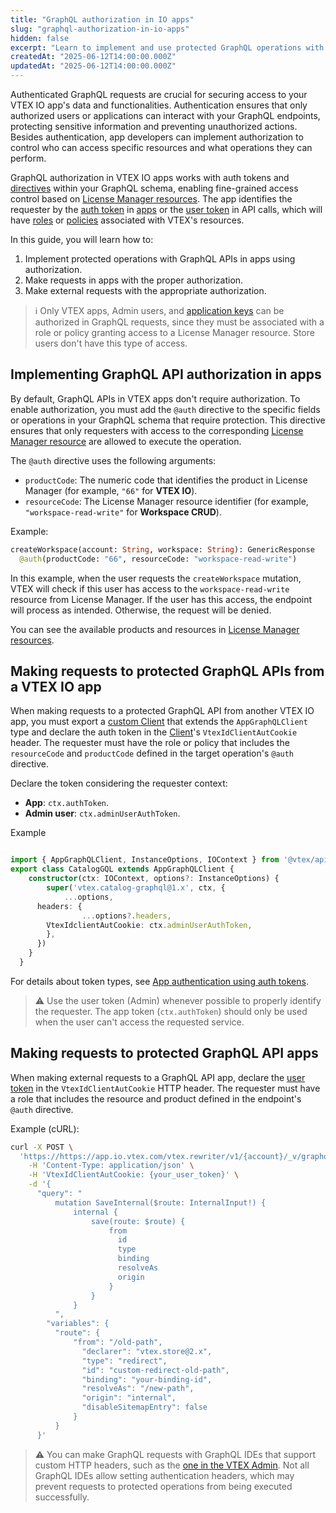 ```yaml
---
title: "GraphQL authorization in IO apps"
slug: "graphql-authorization-in-io-apps"
hidden: false
excerpt: "Learn to implement and use protected GraphQL operations with IO apps."
createdAt: "2025-06-12T14:00:00.000Z"
updatedAt: "2025-06-12T14:00:00.000Z"
---
```

Authenticated GraphQL requests are crucial for securing access to your VTEX IO app's data and functionalities. Authentication ensures that only authorized users or applications can interact with your GraphQL endpoints, protecting sensitive information and preventing unauthorized actions. Besides authentication, app developers can implement authorization to control who can access specific resources and what operations they can perform.

GraphQL authorization in VTEX IO apps works with auth tokens and [directives](https://graphql.org/learn/schema/#directives) within your GraphQL schema, enabling fine-grained access control based on [License Manager resources](https://help.vtex.com/en/tutorial/license-manager-resources--3q6ztrC8YynQf6rdc6euk3). The app identifies the requester by the [auth token](https://developers.vtex.com/docs/guides/app-authentication-using-auth-tokens) in [apps](https://developers.vtex.com/docs/guides/vtex-io-documentation-what-is-a-vtex-app) or the [user token](https://developers.vtex.com/docs/guides/api-authentication-using-user-tokens) in API calls, which will have [roles](https://help.vtex.com/en/tutorial/roles--7HKK5Uau2H6wxE1rH5oRbc) or [policies](https://developers.vtex.com/docs/guides/vtex-io-documentation-policies) associated with VTEX's resources.

In this guide, you will learn how to:

1. Implement protected operations with GraphQL APIs in apps using authorization.
2. Make requests in apps with the proper authorization.
3. Make external requests with the appropriate authorization.

> ℹ️ Only VTEX apps, Admin users, and [application keys](https://developers.vtex.com/docs/guides/api-authentication-using-application-keys) can be authorized in GraphQL requests, since they must be associated with a role or policy granting access to a License Manager resource. Store users don't have this type of access.
## Implementing GraphQL API authorization in apps

By default, GraphQL APIs in VTEX apps don't require authorization. To enable authorization, you must add the `@auth` directive to the specific fields or operations in your GraphQL schema that require protection. This directive ensures that only requesters with access to the corresponding [License Manager resource](https://help.vtex.com/en/tutorial/license-manager-resources--3q6ztrC8YynQf6rdc6euk3) are allowed to execute the operation.

The `@auth` directive uses the following arguments:

- `productCode`: The numeric code that identifies the product in License Manager (for example, `"66"` for **VTEX IO**).
- `resourceCode`: The License Manager resource identifier (for example, `"workspace-read-write"` for **Workspace CRUD**).

Example:

```graphql graphql/schema.graphql mark=2
createWorkspace(account: String, workspace: String): GenericResponse
  @auth(productCode: "66", resourceCode: "workspace-read-write")
```

In this example, when the user requests the `createWorkspace` mutation, VTEX will check if this user has access to the `workspace-read-write` resource from License Manager. If the user has this access, the endpoint will process as intended. Otherwise, the request will be denied.

You can see the available products and resources in [License Manager resources](https://help.vtex.com/en/tutorial/license-manager-resources--3q6ztrC8YynQf6rdc6euk3).

## Making requests to protected GraphQL APIs from a VTEX IO app

When making requests to a protected GraphQL API from another VTEX IO app, you must export a [custom Client](https://developers.vtex.com/docs/guides/vtex-io-documentation-how-to-create-and-use-clients) that extends the `AppGraphQLClient` type and declare the auth token in the [Client](https://developers.vtex.com/docs/guides/vtex-io-documentation-clients)'s `VtexIdClientAutCookie` header. The requester must have the role or policy that includes the `resourceCode` and `productCode` defined in the target operation's `@auth` directive.

Declare the token considering the requester context:

- **App**: `ctx.authToken`.
- **Admin user**: `ctx.adminUserAuthToken`.

Example

```typescript node/clients/catalogGraphQL/index.ts mark=9

import { AppGraphQLClient, InstanceOptions, IOContext } from '@vtex/api'
export class CatalogGQL extends AppGraphQLClient {
    constructor(ctx: IOContext, options?: InstanceOptions) {
        super('vtex.catalog-graphql@1.x', ctx, {
            ...options,
      headers: {
                ...options?.headers,
        VtexIdclientAutCookie: ctx.adminUserAuthToken,
        },
      })
    }
  }
```

For details about token types, see [App authentication using auth tokens](https://developers.vtex.com/docs/guides/app-authentication-using-auth-tokens).

> ⚠️ Use the user token (Admin) whenever possible to properly identify the requester. The app token (`ctx.authToken`) should only be used when the user can't access the requested service.

## Making requests to protected GraphQL API apps

When making external requests to a GraphQL API app, declare the [user token](https://developers.vtex.com/docs/guides/api-authentication-using-user-tokens) in the `VtexIdClientAutCookie` HTTP header. The requester must have a role that includes the resource and product defined in the endpoint's `@auth` directive.

Example (cURL):

```sh terminal mark=4
curl -X POST \
  'https://https://app.io.vtex.com/vtex.rewriter/v1/{account}/_v/graphql' \
    -H 'Content-Type: application/json' \
    -H 'VtexIdClientAutCookie: {your_user_token}' \
    -d '{
      "query": "
          mutation SaveInternal($route: InternalInput!) {
              internal {
                  save(route: $route) {
                      from
                        id
                        type
                        binding
                        resolveAs
                        origin
                      }
                  }
              }
          ",
        "variables": {
          "route": {
              "from": "/old-path",
                "declarer": "vtex.store@2.x",
                "type": "redirect",
                "id": "custom-redirect-old-path",
                "binding": "your-binding-id",
                "resolveAs": "/new-path",
                "origin": "internal",
                "disableSitemapEntry": false
              }
          }
      }'
  ```

> ⚠️ You can make GraphQL requests with GraphQL IDEs that support custom HTTP headers, such as the [one in the VTEX Admin](https://developers.vtex.com/docs/guides/graphql-ide). Not all GraphQL IDEs allow setting authentication headers, which may prevent requests to protected operations from being executed successfully.
